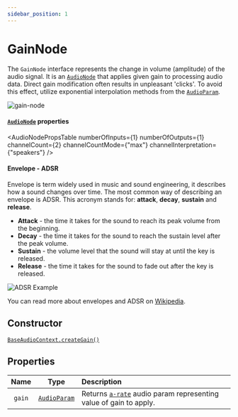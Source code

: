 ```yaml
---
sidebar_position: 1
---
```



# GainNode

The `GainNode` interface represents the change in volume (amplitude) of the audio signal.
It is an [`AudioNode`](/core/audio-node) that applies given gain to processing audio data.
Direct gain modification often results in unpleasant 'clicks'. To avoid this effect, utilize exponential interpolation methods from the [`AudioParam`](/core/audio-param).

![gain-node](/img/gain-node.png)

#### [`AudioNode`](/core/audio-node#read-only-properties) properties

<AudioNodePropsTable numberOfInputs={1} numberOfOutputs={1} channelCount={2} channelCountMode={"max"} channelInterpretation={"speakers"} />

#### Envelope - ADSR

Envelope is term widely used in music and sound engineering, it describes how a sound changes over time.
The most common way of describing an envelope is ADSR. This acronym stands for: **attack**, **decay**, **sustain** and **release**.

- **Attack** - the time it takes for the sound to reach its peak volume from the beginning.
- **Decay** - the time it takes for the sound to reach the sustain level after the peak volume.
- **Sustain** - the volume level that the sound will stay at until the key is released.
- **Release** - the time it takes for the sound to fade out after the key is released.

![ADSR Example](/img/ADSR.svg)

You can read more about envelopes and ADSR on [Wikipedia](<https://en.wikipedia.org/wiki/Envelope_(music)>).

## Constructor

[`BaseAudioContext.createGain()`](/core/base-audio-context#creategain)

## Properties

| Name | Type | Description | |
| :----: | :----: | :-------- | :-: |
| `gain` | [`AudioParam`](/core/audio-param) | Returns [`a-rate`](/core/audio-param#a-rate-vs-k-rate) audio param representing value of gain to apply. | <ReadOnly />
